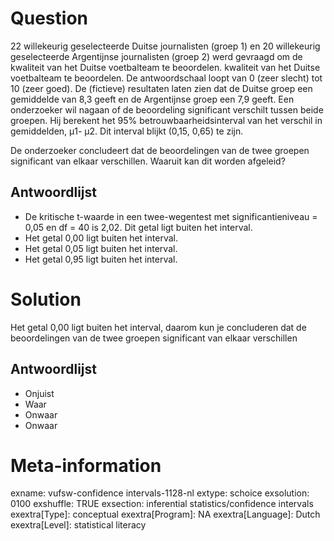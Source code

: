Question
========
22 willekeurig geselecteerde Duitse journalisten (groep 1) en 20 willekeurig geselecteerde Argentijnse journalisten (groep 2) werd gevraagd om de kwaliteit van het Duitse voetbalteam te beoordelen. kwaliteit van het Duitse voetbalteam te beoordelen. De antwoordschaal loopt van 0 (zeer slecht) tot 10 (zeer goed). De (fictieve) resultaten laten zien dat de Duitse groep een gemiddelde van 8,3 geeft en de Argentijnse groep een 7,9 geeft. Een onderzoeker wil nagaan of de beoordeling significant verschilt tussen beide groepen. Hij berekent het 95% betrouwbaarheidsinterval van het verschil in gemiddelden, μ1- μ2. Dit interval blijkt (0,15, 0,65) te zijn.  
  
De onderzoeker concludeert dat de beoordelingen van de twee groepen significant van elkaar verschillen. Waaruit kan dit worden afgeleid?

Antwoordlijst
----------
* De kritische t-waarde in een twee-wegentest met significantieniveau = 0,05 en df = 40 is 2,02. Dit getal ligt buiten het interval.
* Het getal 0,00 ligt buiten het interval.
* Het getal 0,05 ligt buiten het interval.
* Het getal 0,95 ligt buiten het interval.

Solution
========

Het getal 0,00 ligt buiten het interval, daarom kun je concluderen dat de beoordelingen van de twee groepen significant van elkaar verschillen


Antwoordlijst
----------
* Onjuist
* Waar
* Onwaar
* Onwaar

Meta-information
================
exname: vufsw-confidence intervals-1128-nl
extype: schoice
exsolution: 0100
exshuffle: TRUE
exsection: inferential statistics/confidence intervals
exextra[Type]: conceptual
exextra[Program]: NA
exextra[Language]: Dutch
exextra[Level]: statistical literacy

